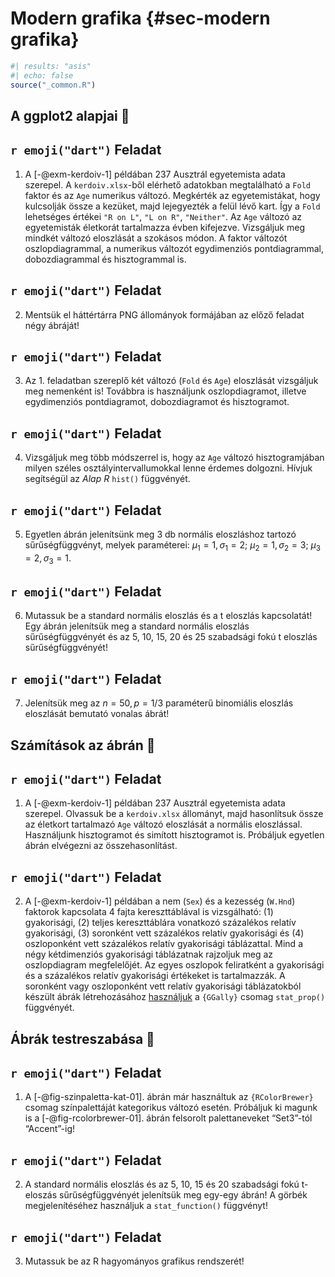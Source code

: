 # Modern grafika {#sec-modern grafika}

```r
#| results: "asis"
#| echo: false
source("_common.R")
```



## A ggplot2 alapjai 🙂 {#sec-ggplot2-alapjai}


::: {.callout-warning icon="false"}
## `r emoji("dart")` Feladat
1.  A [-@exm-kerdoiv-1] példában 237 Ausztrál egyetemista adata szerepel. A `kerdoiv.xlsx`-ből elérhető adatokban megtalálható a `Fold` faktor és az `Age` numerikus változó. Megkérték az egyetemistákat, hogy kulcsolják össze a kezüket, majd lejegyezték a felül lévő kart. Így a `Fold` lehetséges értékei `"R on L"`, `"L on R"`, `"Neither"`. Az `Age` változó az egyetemisták életkorát tartalmazza évben kifejezve. Vizsgáljuk meg mindkét változó eloszlását a szokásos módon. A faktor változót oszlopdiagrammal, a numerikus változót egydimenziós pontdiagrammal, dobozdiagrammal és hisztogrammal is.
:::

::: {.callout-warning icon="false"}
## `r emoji("dart")` Feladat
2.  Mentsük el háttértárra PNG állományok formájában az előző feladat négy ábráját!
:::

::: {.callout-warning icon="false"}
## `r emoji("dart")` Feladat
3.  Az 1. feladatban szereplő két változó (`Fold` és `Age`) eloszlását vizsgáljuk meg nemenként is! Továbbra is használjunk oszlopdiagramot, illetve egydimenziós pontdiagramot, dobozdiagramot és hisztogramot.
:::


::: {.callout-warning icon="false"}
## `r emoji("dart")` Feladat
4.  Vizsgáljuk meg több módszerrel is, hogy az `Age` változó hisztogramjában milyen széles osztályintervallumokkal lenne érdemes dolgozni. Hívjuk segítségül az *Alap R* `hist()` függvényét.
:::


::: {.callout-warning icon="false"}
## `r emoji("dart")` Feladat
5. Egyetlen ábrán jelenítsünk meg 3 db normális eloszláshoz tartozó sűrűségfüggvényt, melyek paraméterei: $\mu_1=1, \sigma_1=2$; $\mu_2=1, \sigma_2=3$; $\mu_3=2, \sigma_3=1$.
:::


::: {.callout-warning icon="false"}
## `r emoji("dart")` Feladat
6. Mutassuk be a standard normális eloszlás és a t eloszlás kapcsolatát! Egy ábrán jelenítsük meg a standard normális eloszlás sűrűségfüggvényét és az 5, 10, 15, 20 és 25 szabadsági fokú t eloszlás sűrűségfüggvényét!
:::

::: {.callout-warning icon="false"}
## `r emoji("dart")` Feladat
7. Jelenítsük meg az $n=50, p=1/3$ paraméterű binomiális eloszlás eloszlását bemutató vonalas ábrát!
:::

## Számítások az ábrán 🤔 {#sec-szamitasok-abran}


::: {.callout-warning icon="false"}
## `r emoji("dart")` Feladat
1.  A [-@exm-kerdoiv-1] példában 237 Ausztrál egyetemista adata szerepel. Olvassuk be a `kerdoiv.xlsx` állományt, majd hasonlítsuk össze az életkort tartalmazó `Age` változó eloszlását a normális eloszlással. Használjunk hisztogramot és simított hisztogramot is. Próbáljuk egyetlen ábrán elvégezni az összehasonlítást.
:::


::: {.callout-warning icon="false"}
## `r emoji("dart")` Feladat
2.  A [-@exm-kerdoiv-1] példában a nem (`Sex`) és a kezesség (`W.Hnd`) faktorok kapcsolata 4 fajta kereszttáblával is vizsgálható: (1) gyakorisági, (2) teljes kereszttáblára vonatkozó százalékos relatív gyakorisági, (3) soronként vett százalékos relatív gyakorisági és (4) oszloponként vett százalékos relatív gyakorisági táblázattal. Mind a négy kétdimenziós gyakorisági táblázatnak rajzoljuk meg az oszlopdiagram megfelelőjét. Az egyes oszlopok feliratként a gyakorisági és a százalékos relatív gyakorisági értékeket is tartalmazzák. A soronként vagy oszloponként vett relatív gyakorisági táblázatokból készült ábrák létrehozásához [használjuk](https://ggobi.github.io/ggally/articles/ggally_stats.html) a `{GGally}` csomag `stat_prop()` függvényét.
:::

## Ábrák testreszabása 🤯 {#sec-abrak-testreszabasa}


::: {.callout-warning icon="false"}
## `r emoji("dart")` Feladat
1.  A [-@fig-szinpaletta-kat-01]. ábrán már használtuk az `{RColorBrewer}` csomag színpalettáját kategorikus változó esetén. Próbáljuk ki magunk is a [-@fig-rcolorbrewer-01]. ábrán felsorolt palettaneveket "Set3"-tól "Accent"-ig!
:::

::: {.callout-warning icon="false"}
## `r emoji("dart")` Feladat
2.  A standard normális eloszlás és az 5, 10, 15 és 20 szabadsági fokú t-eloszás sűrűségfüggvényét jelenítsük meg egy-egy ábrán! A görbék megjelenítéséhez használjuk a `stat_function()` függvényt!
:::

::: {.callout-warning icon="false"}
## `r emoji("dart")` Feladat
3. Mutassuk be az R hagyományos grafikus rendszerét!
:::
